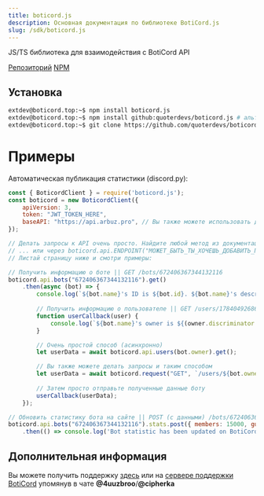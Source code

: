 ```yaml
---
title: boticord.js
description: Основная документация по библиотеке BotiCord.js
slug: /sdk/boticord.js
---
```


JS/TS библиотека для взаимодействия с BotiCord API

[Репозиторий](https://github.com/quoterdevs/boticord.js)
[NPM](https://npmjs.com/package/boticord.js)

## Установка

```bash
extdev@boticord.top:~$ npm install boticord.js
extdev@boticord.top:~$ npm install github:quoterdevs/boticord.js # альтернатива
extdev@boticord.top:~$ git clone https://github.com/quoterdevs/boticord.js # в директорию проекта
```

# Примеры
Автоматическая публикация статистики (discord.py):

```js
const { BoticordClient } = require('boticord.js');
const boticord = new BoticordClient({
    apiVersion: 3,
    token: "JWT_TOKEN_HERE",
    baseAPI: "https://api.arbuz.pro", // Вы также можете использовать другие API URL
});

// Делать запросы к API очень просто. Найдите любой метод из документации и просто вызовите его через boticord.api.ENDPOINT.METHOD();
// ... или через boticord.api.ENDPOINT("МОЖЕТ_БЫТЬ_ТЫ_ХОЧЕШЬ_ДОБАВИТЬ_ПАРАМЕТРЫ").METHOD();
// Листай страницу ниже и смотри примеры:

// Получить информацию о боте || GET /bots/672406367344132116
boticord.api.bots("672406367344132116").get()
    .then(async (bot) => {
        console.log(`${bot.name}'s ID is ${bot.id}. ${bot.name}'s description is ${bot.shortDescription}.`);
        
        // Получить информацию о пользователе || GET /users/178404926869733376
        function userCallback(user) {
            console.log(`${bot.name}'s owner is ${(owner.discriminator == "0") ? `@${owner.username}` : `${owner.username}#${owner.discriminator}`} with site: ${owner.socials.custom}`);
        }

        // Очень простой способ (асинхронно)
        let userData = await boticord.api.users(bot.owner).get();

        // Вы также можете делать запросы и таким способом
        let userData = await boticord.request("GET", `/users/${bot.owner}`, {});
        
        // Затем просто отправьте полученные данные боту
        userCallback(userData);
    });

// Обновить статистику бота на сайте || POST (с данными) /bots/672406367344132116/stats
boticord.api.bots("672406367344132116").stats.post({ members: 15000, guilds: 3000, shards: 2 })
    .then(() => console.log('Bot statistic has been updated on BotiCord!'));
```

## Дополнительная информация

Вы можете получить поддержку [здесь](https://discord.gg/GQF3ANKFuw) или на [сервере поддержки BotiCord](https://discord.gg/hkHjW8a) упомянув в чате **@4uuzbroo**/**@cipherka**

